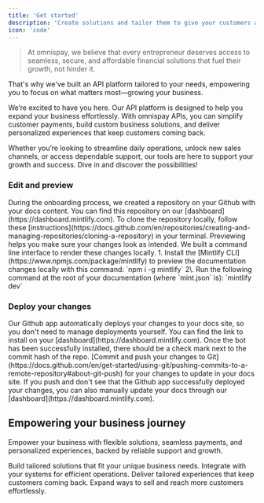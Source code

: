 ```yaml
---
title: 'Get started'
description: 'Create solutions and tailor them to give your customers a seamless, effortless payment experience.'
icon: 'code'
---
```


> At omnispay, we believe that every entrepreneur deserves access to seamless, secure, and affordable financial solutions that fuel their growth, not hinder it.

That's why we've built an API platform tailored to your needs, empowering you to focus on what matters most—growing your business.

We’re excited to have you here. Our API platform is designed to help you expand your business effortlessly. With omnispay APIs, you can simplify customer payments, build custom business solutions, and deliver personalized experiences that keep customers coming back.

Whether you’re looking to streamline daily operations, unlock new sales channels, or access dependable support, our tools are here to support your growth and success. Dive in and discover the possibilities!

### Edit and preview

<AccordionGroup>
  <Accordion icon="github" title="Clone your docs locally">
    During the onboarding process, we created a repository on your Github with
    your docs content. You can find this repository on our
    [dashboard](https://dashboard.mintlify.com). To clone the repository
    locally, follow these
    [instructions](https://docs.github.com/en/repositories/creating-and-managing-repositories/cloning-a-repository)
    in your terminal.
  </Accordion>

  <Accordion icon="rectangle-terminal" title="Preview changes">
    Previewing helps you make sure your changes look as intended. We built a
    command line interface to render these changes locally. 1. Install the
    [Mintlify CLI](https://www.npmjs.com/package/mintlify) to preview the
    documentation changes locally with this command: `npm i -g mintlify`
    2\. Run the following command at the root of your documentation (where
    `mint.json` is): `mintlify dev`
  </Accordion>
</AccordionGroup>

### Deploy your changes

<AccordionGroup>
  <Accordion icon="message-bot" title="Install our Github app">
    Our Github app automatically deploys your changes to your docs site, so you
    don't need to manage deployments yourself. You can find the link to install on
    your [dashboard](https://dashboard.mintlify.com). Once the bot has been
    successfully installed, there should be a check mark next to the commit hash
    of the repo.
  </Accordion>

  <Accordion icon="rocket" title="Push your changes">
    [Commit and push your changes to
    Git](https://docs.github.com/en/get-started/using-git/pushing-commits-to-a-remote-repository#about-git-push)
    for your changes to update in your docs site. If you push and don't see that
    the Github app successfully deployed your changes, you can also manually
    update your docs through our [dashboard](https://dashboard.mintlify.com).
  </Accordion>
</AccordionGroup>

## Empowering your business journey

Empower your business with flexible solutions, seamless payments, and personalized experiences, backed by reliable support and growth.

<CardGroup>
  <Card title="Build business solutions" icon="paintbrush">
    Build tailored solutions that fit your unique business needs.
  </Card>
  <Card title="Faster daily operations" icon="square-code">
    Integrate with your systems for efficient operations.
  </Card>
  <Card title="Personalized experiences" icon="heart">
Deliver tailored experiences that keep customers coming back.  
</Card>
  <Card title="Boost your sales" icon="chart-mixed">
Expand ways to sell and reach more customers effortlessly.  
</Card>
</CardGroup>
